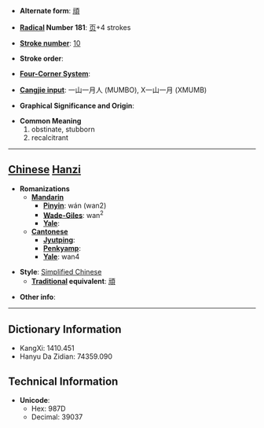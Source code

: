 * '''Alternate form''': [[頑]]

* '''[[Wiktionary:Chinese radical index| Radical]] Number 181''': [[Wiktionary:Chinese radical index 页|页]]+4 strokes

* '''[[Wiktionary:Chinese total strokes index|Stroke number]]''': [[Wiktionary:Chinese total strokes index 10|10]]

* '''Stroke order''': 

* '''[[Wiktionary:Chinese four corner index|Four-Corner System]]''': 

* '''[[Wiktionary:Chinese Cangjie index|Cangjie input]]''': 一山一月人 (MUMBO), X一山一月 (XMUMB)

* '''Graphical Significance and Origin''': 

* '''Common Meaning'''
*#obstinate, stubborn
*# recalcitrant


----

== [[Chinese]] [[Hanzi]] ==

* '''Romanizations'''
** '''[[Mandarin]]'''
*** '''[[Pinyin]]''': wán (wan2)
*** '''[[Wade-Giles]]''': wan<sup>2</sup>
*** '''[[Yale]]''': 
** '''[[Cantonese]]'''
*** '''[[Jyutping]]''':
*** '''[[Penkyamp]]''': 
*** '''[[Yale]]''': wan4

* '''Style''': [[Simplified Chinese]] 
** '''[[Traditional Chinese|Traditional]] equivalent''': [[頑]]

* '''Other info''': 

----

== Dictionary Information ==

* KangXi: 1410.451
* Hanyu Da Zidian: 74359.090

== Technical Information ==

* '''Unicode''':
** Hex: 987D
** Decimal: 39037